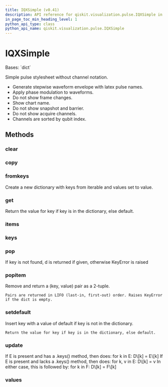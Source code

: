 ```yaml
---
title: IQXSimple (v0.41)
description: API reference for qiskit.visualization.pulse.IQXSimple in qiskit v0.41
in_page_toc_min_heading_level: 1
python_api_type: class
python_api_name: qiskit.visualization.pulse.IQXSimple
---
```


# IQXSimple

<Class id="qiskit.visualization.pulse.IQXSimple" isDedicatedPage={true} github="https://github.com/qiskit/qiskit/tree/stable/0.23/qiskit/visualization/pulse_v2/stylesheet.py" signature="IQXSimple(**kwargs)" modifiers="class">
  Bases: `dict`

  Simple pulse stylesheet without channel notation.

  *   Generate stepwise waveform envelope with latex pulse names.
  *   Apply phase modulation to waveforms.
  *   Do not show frame changes.
  *   Show chart name.
  *   Do not show snapshot and barrier.
  *   Do not show acquire channels.
  *   Channels are sorted by qubit index.

  ## Methods

  <span id="qiskit-visualization-pulse-iqxsimple-clear" />

  ### clear

  <Function id="qiskit.visualization.pulse.IQXSimple.clear" signature="IQXSimple.clear() → None.  Remove all items from D." />

  <span id="qiskit-visualization-pulse-iqxsimple-copy" />

  ### copy

  <Function id="qiskit.visualization.pulse.IQXSimple.copy" signature="IQXSimple.copy() → a shallow copy of D" />

  <span id="qiskit-visualization-pulse-iqxsimple-fromkeys" />

  ### fromkeys

  <Function id="qiskit.visualization.pulse.IQXSimple.fromkeys" signature="IQXSimple.fromkeys(value=None, /)">
    Create a new dictionary with keys from iterable and values set to value.
  </Function>

  <span id="qiskit-visualization-pulse-iqxsimple-get" />

  ### get

  <Function id="qiskit.visualization.pulse.IQXSimple.get" signature="IQXSimple.get(key, default=None, /)">
    Return the value for key if key is in the dictionary, else default.
  </Function>

  <span id="qiskit-visualization-pulse-iqxsimple-items" />

  ### items

  <Function id="qiskit.visualization.pulse.IQXSimple.items" signature="IQXSimple.items() → a set-like object providing a view on D's items" />

  <span id="qiskit-visualization-pulse-iqxsimple-keys" />

  ### keys

  <Function id="qiskit.visualization.pulse.IQXSimple.keys" signature="IQXSimple.keys() → a set-like object providing a view on D's keys" />

  <span id="qiskit-visualization-pulse-iqxsimple-pop" />

  ### pop

  <Function id="qiskit.visualization.pulse.IQXSimple.pop" signature="IQXSimple.pop(k[, d]) → v, remove specified key and return the corresponding value.">
    If key is not found, d is returned if given, otherwise KeyError is raised
  </Function>

  <span id="qiskit-visualization-pulse-iqxsimple-popitem" />

  ### popitem

  <Function id="qiskit.visualization.pulse.IQXSimple.popitem" signature="IQXSimple.popitem()">
    Remove and return a (key, value) pair as a 2-tuple.

    Pairs are returned in LIFO (last-in, first-out) order. Raises KeyError if the dict is empty.
  </Function>

  <span id="qiskit-visualization-pulse-iqxsimple-setdefault" />

  ### setdefault

  <Function id="qiskit.visualization.pulse.IQXSimple.setdefault" signature="IQXSimple.setdefault(key, default=None, /)">
    Insert key with a value of default if key is not in the dictionary.

    Return the value for key if key is in the dictionary, else default.
  </Function>

  <span id="qiskit-visualization-pulse-iqxsimple-update" />

  ### update

  <Function id="qiskit.visualization.pulse.IQXSimple.update" signature="IQXSimple.update([E, ]**F) → None.  Update D from dict/iterable E and F.">
    If E is present and has a .keys() method, then does: for k in E: D\[k] = E\[k] If E is present and lacks a .keys() method, then does: for k, v in E: D\[k] = v In either case, this is followed by: for k in F: D\[k] = F\[k]
  </Function>

  <span id="qiskit-visualization-pulse-iqxsimple-values" />

  ### values

  <Function id="qiskit.visualization.pulse.IQXSimple.values" signature="IQXSimple.values() → an object providing a view on D's values" />
</Class>

